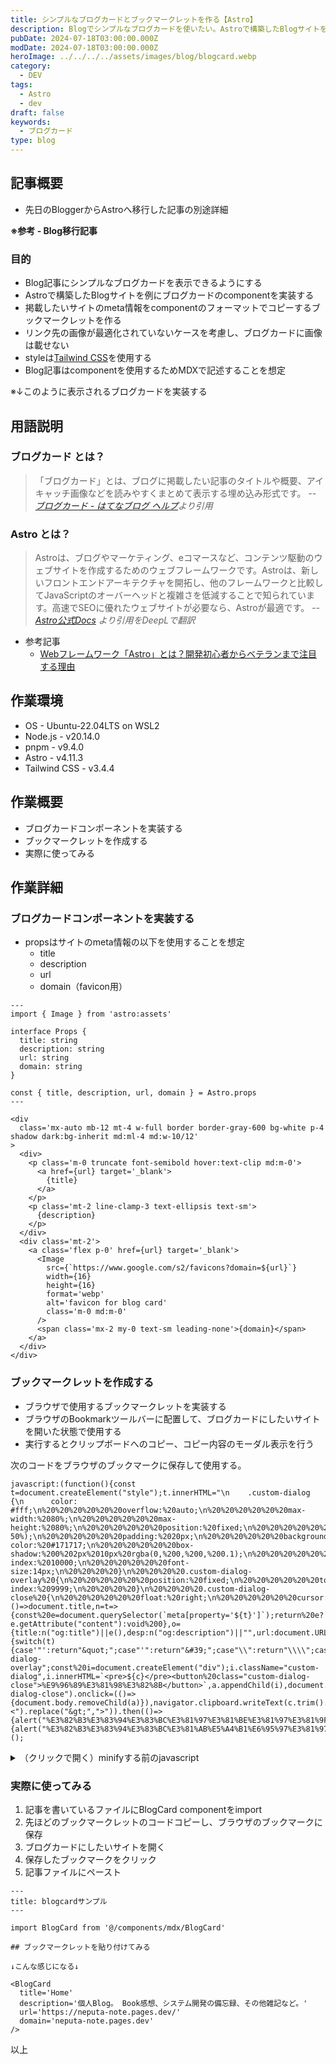 ```yaml
---
title: シンプルなブログカードとブックマークレットを作る【Astro】
description: Blogでシンプルなブログカードを使いたい。Astroで構築したBlogサイトを例に、ブログカードのcomponent、追加したいサイトのmeta情報をブラウザ上でコピーできるブックマークレットを作成する。サンプルコードはこのBlogで実際に使用しているものを掲示する。
pubDate: 2024-07-18T03:00:00.000Z
modDate: 2024-07-18T03:00:00.000Z
heroImage: ../../../../assets/images/blog/blogcard.webp
category:
  - DEV
tags:
  - Astro
  - dev
draft: false
keywords:
  - ブログカード
type: blog
---
```



## 記事概要

- 先日のBloggerからAstroへ移行した記事の別途詳細

**※参考 - Blog移行記事**

<BlogCard
  title='BlogをBloggerからAstroへ移行した'
  description='10年以上の期間お世話になったGoogle Bloggerに別れを告げ、この度AstroでBlogサイトを構築し移行した。Astroは静的サイトを手軽に開発できる軽量フレームワーク。無料のテンプレートをベースにカスタマイズを行った。それなりの作業ボリュームとなったので、詳細は別記事に分け、今回は移行作業全体をまとめる。'
  url='https://www.neputa-note.net/2024/07/migrated-blogger-to-astro/'
  domain='www.neputa-note.net'
/>

### 目的

- Blog記事にシンプルなブログカードを表示できるようにする
- Astroで構築したBlogサイトを例にブログカードのcomponentを実装する
- 掲載したいサイトのmeta情報をcomponentのフォーマットでコピーするブックマークレットを作る
- リンク先の画像が最適化されていないケースを考慮し、ブログカードに画像は載せない
- styleは[Tailwind CSS](https://tailwindcss.com/)を使用する
- Blog記事はcomponentを使用するためMDXで記述することを想定

※↓このように表示されるブログカードを実装する

<BlogCard
  title='neputa note'
  description='個人Blog。 Book感想、システム開発の備忘録、その他雑記など。'
  url='https://neputa-note.pages.dev/'
  domain='neputa-note.pages.dev'
/>

## 用語説明

### ブログカード とは？

> 「ブログカード」とは、ブログに掲載したい記事のタイトルや概要、アイキャッチ画像などを読みやすくまとめて表示する埋め込み形式です。 <cite>-- [ブログカード - はてなブログ ヘルプ](https://help.hatenablog.com/entry/blogcards)より引用</cite>

### Astro とは？

> Astroは、ブログやマーケティング、eコマースなど、コンテンツ駆動のウェブサイトを作成するためのウェブフレームワークです。Astroは、新しいフロントエンドアーキテクチャを開拓し、他のフレームワークと比較してJavaScriptのオーバーヘッドと複雑さを低減することで知られています。高速でSEOに優れたウェブサイトが必要なら、Astroが最適です。 <cite>-- [Astro公式Docs](https://docs.astro.build/ja/concepts/why-astro/) より引用をDeepLで翻訳</cite>

- 参考記事
  - [Webフレームワーク「Astro」とは？開発初心者からベテランまで注目する理由](https://codezine.jp/article/detail/17883)

## 作業環境

- OS - Ubuntu-22.04LTS on WSL2
- Node.js - v20.14.0
- pnpm - v9.4.0
- Astro - v4.11.3
- Tailwind CSS - v3.4.4

## 作業概要

- ブログカードコンポーネントを実装する
- ブックマークレットを作成する
- 実際に使ってみる

## 作業詳細

### ブログカードコンポーネントを実装する

- propsはサイトのmeta情報の以下を使用することを想定
  - title
  - description
  - url
  - domain（favicon用）

```astro BlogCard.astro
---
import { Image } from 'astro:assets'

interface Props {
  title: string
  description: string
  url: string
  domain: string
}

const { title, description, url, domain } = Astro.props
---

<div
  class='mx-auto mb-12 mt-4 w-full border border-gray-600 bg-white p-4 shadow dark:bg-inherit md:ml-4 md:w-10/12'
>
  <div>
    <p class='m-0 truncate font-semibold hover:text-clip md:m-0'>
      <a href={url} target='_blank'>
        {title}
      </a>
    </p>
    <p class='mt-2 line-clamp-3 text-ellipsis text-sm'>
      {description}
    </p>
  </div>
  <div class='mt-2'>
    <a class='flex p-0' href={url} target='_blank'>
      <Image
        src={`https://www.google.com/s2/favicons?domain=${url}`}
        width={16}
        height={16}
        format='webp'
        alt='favicon for blog card'
        class='m-0 md:m-0'
      />
      <span class='mx-2 my-0 text-sm leading-none'>{domain}</span>
    </a>
  </div>
</div>
```

### ブックマークレットを作成する

- ブラウザで使用するブックマークレットを実装する
- ブラウザのBookmarkツールバーに配置して、ブログカードにしたいサイトを開いた状態で使用する
- 実行するとクリップボードへのコピー、コピー内容のモーダル表示を行う

次のコードをブラウザのブックマークに保存して使用する。

```text bookmarklet
javascript:(function(){const t=document.createElement("style");t.innerHTML="\n    .custom-dialog {\n      color: #fff;\n%20%20%20%20%20%20overflow:%20auto;\n%20%20%20%20%20%20max-width:%2080%;\n%20%20%20%20%20%20max-height:%2080%;\n%20%20%20%20%20%20position:%20fixed;\n%20%20%20%20%20%20top:%2050%;\n%20%20%20%20%20%20left:%2050%;\n%20%20%20%20%20%20transform:%20translate(-50%,%20-50%);\n%20%20%20%20%20%20padding:%2020px;\n%20%20%20%20%20%20background-color:%20#171717;\n%20%20%20%20%20%20box-shadow:%200%202px%2010px%20rgba(0,%200,%200,%200.1);\n%20%20%20%20%20%20z-index:%2010000;\n%20%20%20%20%20%20font-size:14px;\n%20%20%20%20}\n%20%20%20%20.custom-dialog-overlay%20{\n%20%20%20%20%20%20position:%20fixed;\n%20%20%20%20%20%20top:%200;\n%20%20%20%20%20%20left:%200;\n%20%20%20%20%20%20width:%20100%;\n%20%20%20%20%20%20height:%20100%;\n%20%20%20%20%20%20background:%20rgba(0,%200,%200,%200.4);\n%20%20%20%20%20%20z-index:%209999;\n%20%20%20%20}\n%20%20%20%20.custom-dialog-close%20{\n%20%20%20%20%20%20float:%20right;\n%20%20%20%20%20%20cursor:%20pointer;\n%20%20%20%20}\n%20%20",document.head.appendChild(t);const%20e=()=>document.title,n=t=>{const%20e=document.querySelector(`meta[property='${t}']`);return%20e?e.getAttribute("content"):void%200},o={title:n("og:title")||e(),desp:n("og:description")||"",url:document.URL,domain:location.host},r=t=>t.replace(/["'\\\n\r]/g,function(t){switch(t){case'"':return"&quot;";case"'":return"&#39;";case"\\":return"\\\\";case"\n":case"\r":return"";default:return%20t}}),c=`\n%20%20%20%20&lt;BlogCard\n%20%20%20%20title="${r(o.title)}"\n%20%20%20%20description="${r(o.desp)}"\n%20%20%20%20url='${o.url}'\n%20%20%20%20domain='${o.domain}'%20/&gt;\n%20%20`,a=document.createElement("div");a.className="custom-dialog-overlay";const%20i=document.createElement("div");i.className="custom-dialog",i.innerHTML=`<pre>${c}</pre><button%20class="custom-dialog-close">%E9%96%89%E3%81%98%E3%82%8B</button>`,a.appendChild(i),document.body.appendChild(a),i.querySelector(".custom-dialog-close").onclick=(()=>{document.body.removeChild(a)}),navigator.clipboard.writeText(c.trim().replace("&lt;","<").replace("&gt;",">")).then(()=>{alert("%E3%82%B3%E3%83%94%E3%83%BC%E3%81%97%E3%81%BE%E3%81%97%E3%81%9F")}).catch(t=>{alert("%E3%82%B3%E3%83%94%E3%83%BC%E3%81%AB%E5%A4%B1%E6%95%97%E3%81%97%E3%81%BE%E3%81%97%E3%81%9F:%20",t)})})();
```

<details>
<summary>（クリックで開く）minifyする前のjavascript</summary>

```javascript bookmarklet
;(function () {
  // スタイルを作成
  const style = document.createElement('style')
  style.innerHTML = `
    .custom-dialog {
      color: #fff;
      overflow: auto;
      max-width: 80%;
      max-height: 80%;
      position: fixed;
      top: 50%;
      left: 50%;
      transform: translate(-50%, -50%);
      padding: 20px;
      background-color: #171717;
      box-shadow: 0 2px 10px rgba(0, 0, 0, 0.1);
      z-index: 10000;
      font-size:14px;
    }
    .custom-dialog-overlay {
      position: fixed;
      top: 0;
      left: 0;
      width: 100%;
      height: 100%;
      background: rgba(0, 0, 0, 0.4);
      z-index: 9999;
    }
    .custom-dialog-close {
      float: right;
      cursor: pointer;
    }
  `
  document.head.appendChild(style)

  // タイトルタグの値を取得する関数
  const getTitleTagValue = () => document.title

  // メタタグの情報を取得する関数
  const getMetaTagContent = (property) => {
    const metaTag = document.querySelector(`meta[property='${property}']`)
    return metaTag ? metaTag.getAttribute('content') : undefined
  }

  const obj = {
    title: getMetaTagContent('og:title') || getTitleTagValue(),
    desp: getMetaTagContent('og:description') || '',
    url: document.URL,
    domain: location.host
  }

  const escapeString = (str) => {
    return str.replace(/["'\\\n\r]/g, function (match) {
      switch (match) {
        case '"':
          return '&quot;'
        case "'":
          return '&#39;'
        case '\\':
          return '\\\\'
        case '\n':
        case '\r':
          return ''
        default:
          return match
      }
    })
  }

  const textContent = `
    &lt;BlogCard
    title=\"${escapeString(obj.title)}\"
    description=\"${escapeString(obj.desp)}\"
    url='${obj.url}'
    domain='${obj.domain}' /&gt;
  `

  // ダイアログを作成
  const overlay = document.createElement('div')
  overlay.className = 'custom-dialog-overlay'

  const dialog = document.createElement('div')
  dialog.className = 'custom-dialog'
  dialog.innerHTML = `<pre>${textContent}</pre><button class="custom-dialog-close">閉じる</button>`

  overlay.appendChild(dialog)
  document.body.appendChild(overlay)

  // 閉じるボタンの動作を追加
  dialog.querySelector('.custom-dialog-close').onclick = () => {
    document.body.removeChild(overlay)
  }

  // コピー実行
  navigator.clipboard
    .writeText(textContent.trim().replace('&lt;', '<').replace('&gt;', '>'))
    .then(() => {
      alert('コピーしました')
    })
    .catch((err) => {
      alert('コピーに失敗しました: ', err)
    })
})()
```

</details>

### 実際に使ってみる

1. 記事を書いているファイルにBlogCard componentをimport
1. 先ほどのブックマークレットのコードコピーし、ブラウザのブックマークに保存
1. ブログカードにしたいサイトを開く
1. 保存したブックマークをクリック
1. 記事ファイルにペースト

```mdx blogcard-sample.mdx
---
title: blogcardサンプル
---

import BlogCard from '@/components/mdx/BlogCard'

## ブックマークレットを貼り付けてみる

↓こんな感じになる↓

<BlogCard
  title='Home'
  description='個人Blog。 Book感想、システム開発の備忘録、その他雑記など。'
  url='https://neputa-note.pages.dev/'
  domain='neputa-note.pages.dev'
/>
```

以上

